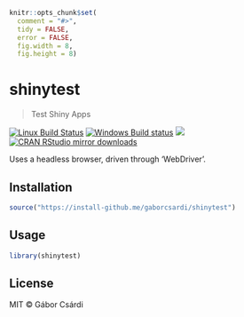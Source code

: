 
```r
knitr::opts_chunk$set(
  comment = "#>",
  tidy = FALSE,
  error = FALSE,
  fig.width = 8,
  fig.height = 8)
```

# shinytest

> Test Shiny Apps

[![Linux Build Status](https://travis-ci.org/gaborcsardi/shinytest.svg?branch=master)](https://travis-ci.org/gaborcsardi/shinytest)
[![Windows Build status](https://ci.appveyor.com/api/projects/status/github/gaborcsardi/shinytest?svg=true)](https://ci.appveyor.com/project/gaborcsardi/shinytest)
[![](http://www.r-pkg.org/badges/version/shinytest)](http://www.r-pkg.org/pkg/shinytest)
[![CRAN RStudio mirror downloads](http://cranlogs.r-pkg.org/badges/shinytest)](http://www.r-pkg.org/pkg/shinytest)


Uses a headless browser, driven through 'WebDriver'.

## Installation

```r
source("https://install-github.me/gaborcsardi/shinytest")
```

## Usage

```r
library(shinytest)
```

## License

MIT © Gábor Csárdi

